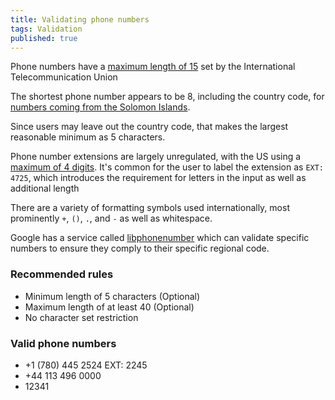 ```yaml
---
title: Validating phone numbers
tags: Validation
published: true
---
```


Phone numbers have a [maximum length of 15](https://en.wikipedia.org/wiki/Telephone_numbering_plan#cite_ref-2:~:text=maximum%20length%20of%2015%20digits%20to%20telephone%20numbers) set by the International Telecommunication Union

The shortest phone number appears to be 8, including the country code, for [numbers coming from the Solomon Islands](https://en.wikipedia.org/wiki/Telephone_numbers_in_Solomon_Islands).

Since users may leave out the country code, that makes the largest reasonable minimum as 5 characters.

Phone number extensions are largely unregulated, with the US using a [maximum of 4 digits](https://en.wikipedia.org/wiki/Dial_plan#Private_telephone_systems:~:text=Internal%20extension%20numbers%20of%20two%2C%20three%2C%20or%20four%20digits). It's common for the user to label the extension as `EXT: 4725`, which introduces the requirement for letters in the input as well as additional length

There are a variety of formatting symbols used internationally, most prominently `+`, `()`, `.`, and `-` as well as whitespace. 

Google has a service called [libphonenumber](https://github.com/google/libphonenumber) which can validate specific numbers to ensure they comply to their specific regional code.

### Recommended rules

- Minimum length of 5 characters (Optional)
- Maximum length of at least 40 (Optional)
- No character set restriction

### Valid phone numbers

- +1 (780) 445 2524 EXT: 2245
- +44 113 496 0000
- 12341

